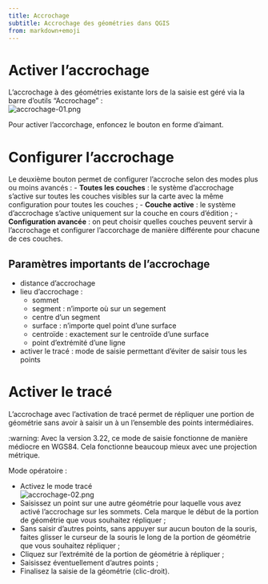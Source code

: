 ```yaml
---
title: Accrochage
subtitle: Accrochage des géométries dans QGIS
from: markdown+emoji
---
```


# Activer l'accrochage
L'accrochage à des géométries existante lors de la saisie est géré via la barre d'outils "Accrochage"&nbsp;:<br>
![accrochage-01.png](assets/accrochage-01.png)

Pour activer l'accorchage, enfoncez le bouton en forme d'aimant.

# Configurer l'accrochage
Le deuxième bouton permet de configurer l'accroche selon des modes plus ou moins avancés&nbsp;:
- **Toutes les couches** : le système d'accrochage s'active sur toutes les couches visibles sur la carte avec la même configuration pour toutes les couches&nbsp;;
- **Couche active** : le système d'accrochage s'active uniquement sur la couche en cours d'édition&nbsp;;
- **Configuration avancée** : on peut choisir quelles couches peuvent servir à l'accrochage et configurer l'accorchage de manière différente pour chacune de ces couches.

## Paramètres importants de l'accrochage
* distance d'accrochage
* lieu d'accrochage&nbsp;:
  * sommet
  * segment : n'importe où sur un segement
  * centre d'un segment
  * surface : n'importe quel point d'une surface
  * centroïde : exactement sur le centroïde d'une surface
  * point d'extrémité d'une ligne
* activer le tracé : mode de saisie permettant d'éviter de saisir tous les points

# Activer le tracé
L'accrochage avec l'activation de tracé permet de répliquer une portion de géométrie sans avoir à saisir un à un l'ensemble des points intermédiaires.

:warning: Avec la version 3.22, ce mode de saisie fonctionne de manière médiocre en WGS84. Cela fonctionne beaucoup mieux avec une projection métrique.

Mode opératoire&nbsp;:

* Activez le mode tracé<br>
![accrochage-02.png](assets/accrochage-02.png)<br>
* Saisissez un point sur une autre géométrie pour laquelle vous avez activé l'accrochage sur les sommets. Cela marque le début de la portion de géométrie que vous souhaitez répliquer&nbsp;;
* Sans saisir d'autres points, sans appuyer sur aucun bouton de la souris, faites glisser le curseur de la souris le long de la portion de géométrie que vous souhaitez répliquer&nbsp;;
* Cliquez sur l'extrémité de la portion de géométrie à répliquer&nbsp;;
* Saisissez éventuellement d'autres points&nbsp;;
* Finalisez la saisie de la géométrie (clic-droit).